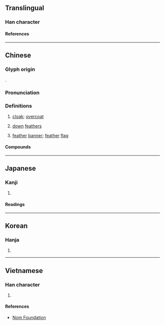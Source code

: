 {{character info/new}}
==Translingual==

===Han character===
{{Han char|rn=82|rad=毛|as=12|sn=16|four=98710|canj=FKHQU|ids=⿱敞毛}}

====References====
{{Han ref|kx=0596.190|dkj=16973|dj=0987.400|hdz=32005.190|uh=6C05}}

----

==Chinese==
{{zh-forms}}

===Glyph origin===
{{Han etym}}
{{Han compound|敞|毛|t2=feather|ls=psc|c1=p|c2=s}}.

===Pronunciation===
{{zh-pron
|m=chǎng
|c=cong2
|mc=y
|oc=y
|ma=
|cat=n
}}

===Definitions===
{{zh-hanzi}}

# [[cloak]]; [[overcoat]]
# {{lb|zh|literary}} [[down]] [[feather]]s
# {{lb|zh|literary}} [[feather]] [[banner]]; [[feather]] [[flag]]

====Compounds====
{{zh-der|大氅|氅衣|白氅|氅衣兒|披氅|鶴氅}}

----

==Japanese==

===Kanji===
{{ja-kanji|grade=|rs=毛12}}

# {{rfdef|ja|sort=毛12}}

====Readings====
{{ja-readings
|on=しょう
|kun=かざりけ
}}

----

==Korean==

===Hanja===
{{ko-hanja|창}}

# {{rfdef|ko|sort=毛12}}

----

==Vietnamese==

===Han character===
{{vi-readings|rs=毛12|reading=sưởng}}

# {{rfdef|vi|sort=毛12}}

====References====
* [http://nomfoundation.org/common/nom_details.php?codepoint=6c05 Nom Foundation]